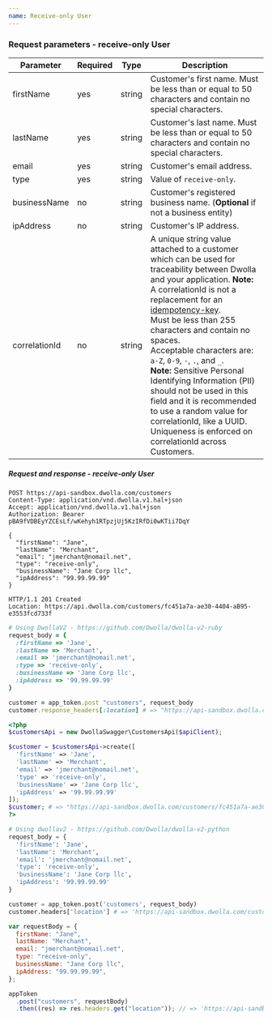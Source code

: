 ```yaml
---
name: Receive-only User
---
```


### Request parameters - receive-only User

| Parameter     | Required | Type   | Description                                                                                                                                                                                                                                                                                                                                                                                                                                                                                                                                                                                |
| ------------- | -------- | ------ | ------------------------------------------------------------------------------------------------------------------------------------------------------------------------------------------------------------------------------------------------------------------------------------------------------------------------------------------------------------------------------------------------------------------------------------------------------------------------------------------------------------------------------------------------------------------------------------------ |
| firstName     | yes      | string | Customer's first name. Must be less than or equal to 50 characters and contain no special characters.                                                                                                                                                                                                                                                                                                                                                                                                                                                                                      |
| lastName      | yes      | string | Customer's last name. Must be less than or equal to 50 characters and contain no special characters.                                                                                                                                                                                                                                                                                                                                                                                                                                                                                       |
| email         | yes      | string | Customer's email address.                                                                                                                                                                                                                                                                                                                                                                                                                                                                                                                                                                  |
| type          | yes      | string | Value of `receive-only`.                                                                                                                                                                                                                                                                                                                                                                                                                                                                                                                                                                   |
| businessName  | no       | string | Customer's registered business name. (**Optional** if not a business entity)                                                                                                                                                                                                                                                                                                                                                                                                                                                                                                               |
| ipAddress     | no       | string | Customer's IP address.                                                                                                                                                                                                                                                                                                                                                                                                                                                                                                                                                                     |
| correlationId | no       | string | A unique string value attached to a customer which can be used for traceability between Dwolla and your application. **Note:** A correlationId is not a replacement for an [idempotency-key](#idempotency-key). <br /> Must be less than 255 characters and contain no spaces. <br /> Acceptable characters are: `a-Z`, `0-9`, `-`, `.`, and `_`. <br /> **Note:** Sensitive Personal Identifying Information (PII) should not be used in this field and it is recommended to use a random value for correlationId, like a UUID. Uniqueness is enforced on correlationId across Customers. |

##### Request and response - receive-only User

```raw
POST https://api-sandbox.dwolla.com/customers
Content-Type: application/vnd.dwolla.v1.hal+json
Accept: application/vnd.dwolla.v1.hal+json
Authorization: Bearer pBA9fVDBEyYZCEsLf/wKehyh1RTpzjUj5KzIRfDi0wKTii7DqY

{
  "firstName": "Jane",
  "lastName": "Merchant",
  "email": "jmerchant@nomail.net",
  "type": "receive-only",
  "businessName": "Jane Corp llc",
  "ipAddress": "99.99.99.99"
}

HTTP/1.1 201 Created
Location: https://api.dwolla.com/customers/fc451a7a-ae30-4404-aB95-e3553fcd733f
```

```ruby
# Using DwollaV2 - https://github.com/Dwolla/dwolla-v2-ruby
request_body = {
  :firstName => 'Jane',
  :lastName => 'Merchant',
  :email => 'jmerchant@nomail.net',
  :type => 'receive-only',
  :businessName => 'Jane Corp llc',
  :ipAddress => '99.99.99.99'
}

customer = app_token.post "customers", request_body
customer.response_headers[:location] # => "https://api-sandbox.dwolla.com/customers/fc451a7a-ae30-4404-aB95-e3553fcd733f"
```

```php
<?php
$customersApi = new DwollaSwagger\CustomersApi($apiClient);

$customer = $customersApi->create([
  'firstName' => 'Jane',
  'lastName' => 'Merchant',
  'email' => 'jmerchant@nomail.net',
  'type' => 'receive-only',
  'businessName' => 'Jane Corp llc',
  'ipAddress' => '99.99.99.99'
]);
$customer; # => "https://api-sandbox.dwolla.com/customers/fc451a7a-ae30-4404-aB95-e3553fcd733f"
?>
```

```python
# Using dwollav2 - https://github.com/Dwolla/dwolla-v2-python
request_body = {
  'firstName': 'Jane',
  'lastName': 'Merchant',
  'email': 'jmerchant@nomail.net',
  'type': 'receive-only',
  'businessName': 'Jane Corp llc',
  'ipAddress': '99.99.99.99'
}

customer = app_token.post('customers', request_body)
customer.headers['location'] # => 'https://api-sandbox.dwolla.com/customers/fc451a7a-ae30-4404-aB95-e3553fcd733f'
```

```javascript
var requestBody = {
  firstName: "Jane",
  lastName: "Merchant",
  email: "jmerchant@nomail.net",
  type: "receive-only",
  businessName: "Jane Corp llc",
  ipAddress: "99.99.99.99",
};

appToken
  .post("customers", requestBody)
  .then((res) => res.headers.get("location")); // => 'https://api-sandbox.dwolla.com/customers/fc451a7a-ae30-4404-aB95-e3553fcd733f'
```
